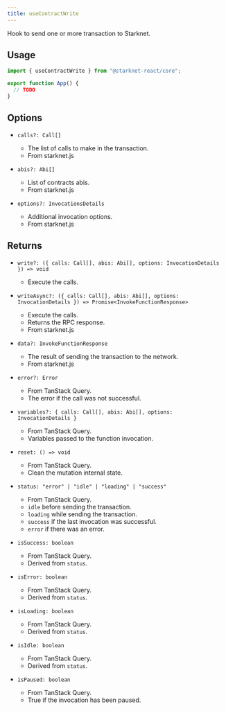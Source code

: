 ```yaml
---
title: useContractWrite
---
```


Hook to send one or more transaction to Starknet.

## Usage

```ts
import { useContractWrite } from "@starknet-react/core";

export function App() {
  // TODO
}
```

## Options

 * `calls?: Call[]`
   - The list of calls to make in the transaction.
   - From starknet.js

 * `abis?: Abi[]`
   - List of contracts abis.
   - From starknet.js

 * `options?: InvocationsDetails`
   - Additional invocation options.
   - From starknet.js

## Returns

 * `write?: ({ calls: Call[], abis: Abi[], options: InvocationDetails }) => void`
   - Execute the calls.

 * `writeAsync?: ({ calls: Call[], abis: Abi[], options: InvocationDetails }) => Promise<InvokeFunctionResponse>`
   - Execute the calls.
   - Returns the RPC response.
   - From starknet.js

 * `data?: InvokeFunctionResponse`
   - The result of sending the transaction to the network.
   - From starknet.js

 * `error?: Error`
   - From TanStack Query.
   - The error if the call was not successful.

 * `variables?: { calls: Call[], abis: Abi[], options: InvocationDetails }`
   - From TanStack Query.
   - Variables passed to the function invocation.

 * `reset: () => void`
   - From TanStack Query.
   - Clean the mutation internal state.

 * `status: "error" | "idle" | "loading" | "success"`
   - From TanStack Query.
   - `idle` before sending the transaction.
   - `loading` while sending the transaction.
   - `success` if the last invocation was successful.
   - `error` if there was an error.

 * `isSuccess: boolean`
   - From TanStack Query.
   - Derived from `status`.

 * `isError: boolean`
   - From TanStack Query.
   - Derived from `status`.

 * `isLoading: boolean`
   - From TanStack Query.
   - Derived from `status`.

 * `isIdle: boolean`
   - From TanStack Query.
   - Derived from `status`.

 * `isPaused: boolean`
   - From TanStack Query.
   - True if the invocation has been paused.
